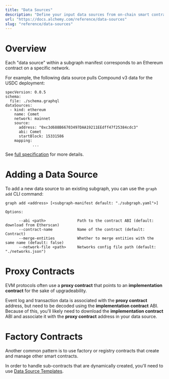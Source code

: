 ```yaml
---
title: "Data Sources"
description: "Define your input data sources from on-chain smart contracts."
url: "https://docs.alchemy.com/reference/data-sources"
slug: "reference/data-sources"
---
```



# Overview

Each "data source" within a subgraph manifest corresponds to an Ethereum contract on a specific network.

For example, the following data source pulls Compound v3 data for the USDC deployment:

```
specVersion: 0.0.5
schema:
  file: ./schema.graphql
dataSources:
  - kind: ethereum
    name: Comet
    network: mainnet
    source:
      address: "0xc3d688B66703497DAA19211EEdff47f25384cdc3"
      abi: Comet
      startBlock: 15331586
    mapping:
			...
```

See [full specification](https://github.com/graphprotocol/graph-node/blob/master/docs/subgraph-manifest.md#15-data-source) for more details.

# Adding a Data Source

To add a new data source to an existing subgraph, you can use the `graph add` CLI command:

```
graph add <address> [<subgraph-manifest default: "./subgraph.yaml">]

Options:

      --abi <path>              Path to the contract ABI (default: download from Etherscan)
      --contract-name           Name of the contract (default: Contract)
      --merge-entities          Whether to merge entities with the same name (default: false)
      --network-file <path>     Networks config file path (default: "./networks.json")
```

# Proxy Contracts

EVM protocols often use a **proxy contract** that points to an **implementation contract** for the sake of upgradeability.

Event log and transaction data is associated with the **proxy contract** address, but need to be decoded using the **implementation contract** ABI. Because of this, you'll likely need to download the **implementation contract** ABI and associate it with the **proxy contract** address in your data source.

# Factory Contracts

Another common pattern is to use factory or registry contracts that create and manage other smart contracts.

In order to handle sub-contracts that are dynamically created, you'll need to use [Data Source Templates](https://thegraph.com/docs/en/developing/creating-a-subgraph/#data-source-templates).
